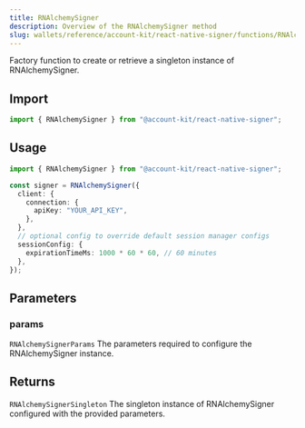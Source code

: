```yaml
---
title: RNAlchemySigner
description: Overview of the RNAlchemySigner method
slug: wallets/reference/account-kit/react-native-signer/functions/RNAlchemySigner
---
```


Factory function to create or retrieve a singleton instance of RNAlchemySigner.

## Import

```ts
import { RNAlchemySigner } from "@account-kit/react-native-signer";
```

## Usage

```ts twoslash
import { RNAlchemySigner } from "@account-kit/react-native-signer";

const signer = RNAlchemySigner({
  client: {
    connection: {
      apiKey: "YOUR_API_KEY",
    },
  },
  // optional config to override default session manager configs
  sessionConfig: {
    expirationTimeMs: 1000 * 60 * 60, // 60 minutes
  },
});
```

## Parameters

### params

`RNAlchemySignerParams`
The parameters required to configure the RNAlchemySigner instance.

## Returns

`RNAlchemySignerSingleton`
The singleton instance of RNAlchemySigner configured with the provided parameters.
